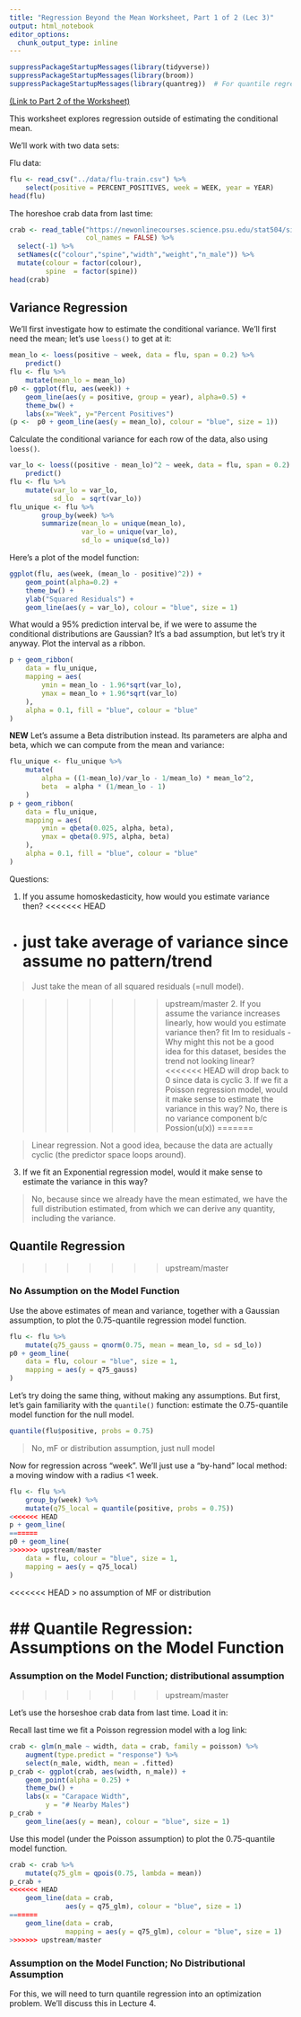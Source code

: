 ```yaml
---
title: "Regression Beyond the Mean Worksheet, Part 1 of 2 (Lec 3)"
output: html_notebook
editor_options:
  chunk_output_type: inline
---
```


```r
suppressPackageStartupMessages(library(tidyverse))
suppressPackageStartupMessages(library(broom))
suppressPackageStartupMessages(library(quantreg))  # For quantile regression
```

[(Link to Part 2 of the Worksheet)](https://ubc-mds.github.io/DSCI_562/lec4/worksheet.nb.html)

This worksheet explores regression outside of estimating the conditional mean.

We'll work with two data sets:

Flu data:

```r
flu <- read_csv("../data/flu-train.csv") %>%
    select(positive = PERCENT_POSITIVES, week = WEEK, year = YEAR)
head(flu)
```

The horeshoe crab data from last time:

```r
crab <- read_table("https://newonlinecourses.science.psu.edu/stat504/sites/onlinecourses.science.psu.edu.stat504/files/lesson07/crab/index.txt",
				   col_names = FALSE) %>%
  select(-1) %>%
  setNames(c("colour","spine","width","weight","n_male")) %>%
  mutate(colour = factor(colour),
         spine  = factor(spine))
head(crab)
```

## Variance Regression

We'll first investigate how to estimate the conditional variance. We'll first need the mean; let's use `loess()` to get at it:

```r
mean_lo <- loess(positive ~ week, data = flu, span = 0.2) %>%
    predict()
flu <- flu %>%
    mutate(mean_lo = mean_lo)
p0 <- ggplot(flu, aes(week)) +
    geom_line(aes(y = positive, group = year), alpha=0.5) +
    theme_bw() +
    labs(x="Week", y="Percent Positives")
(p <-  p0 + geom_line(aes(y = mean_lo), colour = "blue", size = 1))
```

Calculate the conditional variance for each row of the data, also using `loess()`.

```r
var_lo <- loess((positive - mean_lo)^2 ~ week, data = flu, span = 0.2) %>%
    predict()
flu <- flu %>%
    mutate(var_lo = var_lo,
           sd_lo  = sqrt(var_lo))
flu_unique <- flu %>%
        group_by(week) %>%
        summarize(mean_lo = unique(mean_lo),
                  var_lo = unique(var_lo),
                  sd_lo = unique(sd_lo))
```

Here's a plot of the model function:

```r
ggplot(flu, aes(week, (mean_lo - positive)^2)) +
    geom_point(alpha=0.2) +
    theme_bw() +
    ylab("Squared Residuals") +
    geom_line(aes(y = var_lo), colour = "blue", size = 1)
```

What would a 95% prediction interval be, if we were to assume the conditional distributions are Gaussian? It's a bad assumption, but let's try it anyway. Plot the interval as a ribbon.

```r
p + geom_ribbon(
    data = flu_unique,
    mapping = aes(
        ymin = mean_lo - 1.96*sqrt(var_lo),
        ymax = mean_lo + 1.96*sqrt(var_lo)
    ),
    alpha = 0.1, fill = "blue", colour = "blue"
)
```

**NEW** Let's assume a Beta distribution instead. Its parameters are alpha and beta, which we can compute from the mean and variance:

```r
flu_unique <- flu_unique %>%
	mutate(
		alpha = ((1-mean_lo)/var_lo - 1/mean_lo) * mean_lo^2,
		beta  = alpha * (1/mean_lo - 1)
	)
p + geom_ribbon(
    data = flu_unique,
    mapping = aes(
        ymin = qbeta(0.025, alpha, beta),
        ymax = qbeta(0.975, alpha, beta)
    ),
    alpha = 0.1, fill = "blue", colour = "blue"
)
```


Questions:

1. If you assume homoskedasticity, how would you estimate variance then?
<<<<<<< HEAD
- just take average of variance since assume no pattern/trend
=======

> Just take the mean of all squared residuals (=null model).

>>>>>>> upstream/master
2. If you assume the variance increases linearly, how would you estimate variance then?
fit lm to residuals
    - Why might this not be a good idea for this dataset, besides the trend not looking linear?
<<<<<<< HEAD
    will drop back to 0 since data is cyclic
3. If we fit a Poisson regression model, would it make sense to estimate the variance in this way?
No, there is no variance component b/c Possion(u(x))
=======

> Linear regression. Not a good idea, because the data are actually cyclic (the predictor space loops around).

3. If we fit an Exponential regression model, would it make sense to estimate the variance in this way?

> No, because since we already have the mean estimated, we have the full distribution estimated, from which we can derive any quantity, including the variance.

## Quantile Regression
>>>>>>> upstream/master

### No Assumption on the Model Function

Use the above estimates of mean and variance, together with a Gaussian assumption, to plot the 0.75-quantile regression model function.

```r
flu <- flu %>%
    mutate(q75_gauss = qnorm(0.75, mean = mean_lo, sd = sd_lo))
p0 + geom_line(
    data = flu, colour = "blue", size = 1,
    mapping = aes(y = q75_gauss)
)
```

Let's try doing the same thing, without making any assumptions. But first, let's gain familiarity with the `quantile()` function: estimate the 0.75-quantile model function for the null model.

```r
quantile(flu$positive, probs = 0.75)
```

> No, mF or distribution assumption, just null model

Now for regression across "week". We'll just use a "by-hand" local method: a moving window with a radius <1 week.

```r
flu <- flu %>%
    group_by(week) %>%
    mutate(q75_local = quantile(positive, probs = 0.75))
<<<<<<< HEAD
p + geom_line(
=======
p0 + geom_line(
>>>>>>> upstream/master
    data = flu, colour = "blue", size = 1,
    mapping = aes(y = q75_local)
)
```

<<<<<<< HEAD
> no assumption of MF or distribution

## Quantile Regression: Assumptions on the Model Function
=======
### Assumption on the Model Function; distributional assumption
>>>>>>> upstream/master

Let's use the horseshoe crab data from last time. Load it in:

Recall last time we fit a Poisson regression model with a log link:

```r
crab <- glm(n_male ~ width, data = crab, family = poisson) %>%
    augment(type.predict = "response") %>%
    select(n_male, width, mean = .fitted)
p_crab <- ggplot(crab, aes(width, n_male)) +
    geom_point(alpha = 0.25) +
    theme_bw() +
    labs(x = "Carapace Width",
         y = "# Nearby Males")
p_crab +
    geom_line(aes(y = mean), colour = "blue", size = 1)
```

Use this model (under the Poisson assumption) to plot the 0.75-quantile model function.

```r
crab <- crab %>%
    mutate(q75_glm = qpois(0.75, lambda = mean))
p_crab +
<<<<<<< HEAD
    geom_line(data = crab,
              aes(y = q75_glm), colour = "blue", size = 1)
=======
    geom_line(data = crab,
    		  mapping = aes(y = q75_glm), colour = "blue", size = 1)
>>>>>>> upstream/master
```

### Assumption on the Model Function; No Distributional Assumption

For this, we will need to turn quantile regression into an optimization problem. We'll discuss this in Lecture 4.
